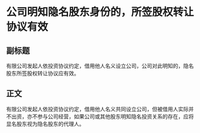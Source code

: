 # 公司明知隐名股东身份的，所签股权转让协议有效
## 副标题
有限公司发起人依投资协议约定，借用他人名义设立公司，公司对此明知的，隐名股东所签股权转让协议应有效。
## 正文
有限公司发起人依投资协议约定，借用他人名义共同设立公司，但被借用人实际并不出资，亦不参与公司经营，如果公司或其他股东明知隐名投资关系的存在，应将显名股东视为隐名股东的代理人。